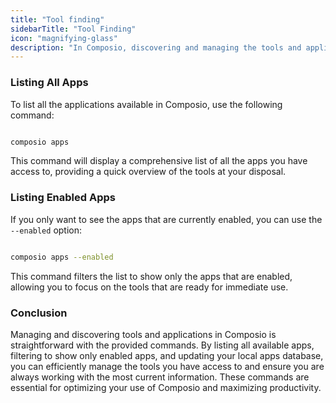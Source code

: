 ```yaml
---
title: "Tool finding"
sidebarTitle: "Tool Finding"
icon: "magnifying-glass"
description: "In Composio, discovering and managing the tools and applications you have access to is crucial for leveraging the full potential of the platform. This page will walk you through the commands available for listing and updating the tools and applications in Composio."
---
```


### Listing All Apps

To list all the applications available in Composio, use the following command:
<CodeGroup>
```bash bash

composio apps

```
</CodeGroup>

This command will display a comprehensive list of all the apps you have access to, providing a quick overview of the tools at your disposal.

### Listing Enabled Apps

If you only want to see the apps that are currently enabled, you can use the `--enabled` option:
<CodeGroup>
```bash bash

composio apps --enabled

```
</CodeGroup>

This command filters the list to show only the apps that are enabled, allowing you to focus on the tools that are ready for immediate use.

### Conclusion

Managing and discovering tools and applications in Composio is straightforward with the provided commands. By listing all available apps, filtering to show only enabled apps, and updating your local apps database, you can efficiently manage the tools you have access to and ensure you are always working with the most current information. These commands are essential for optimizing your use of Composio and maximizing productivity.